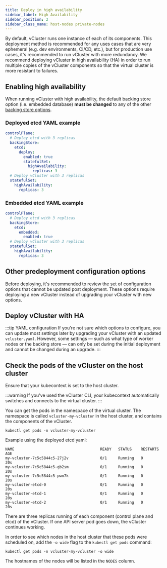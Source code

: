 ```yaml
---
title: Deploy in high availability
sidebar_label: High Availability
sidebar_position: 2
sidebar_class_name: host-nodes private-nodes 
---
```





By default, vCluster runs one instance of each of its components. This deployment method is recommended for any uses cases that are very ephemeral (e.g. dev environments, CI/CD, etc.), but for production
use cases, it's recommended to run vCluster with more redundancy. We recommend deploying vCluster in high availability (HA) in order 
to run multiple copies of the vCluster components so that the virtual cluster is more resistant to failures.

## Enabling high availability 

When running vCluster with high availability, the default backing store option (i.e. embedded database) **must be changed** to any of the other [backing store options](../../../configure/vcluster-yaml/control-plane/components/backing-store/). 

### Deployed etcd YAML example

```yaml title="Running in HA with deployed etcd"
controlPlane:
  # Deploy etcd with 3 replicas
  backingStore:
    etcd:
      deploy:
        enabled: true
        statefulSet:
          highAvailability:
            replicas: 3
  # Deploy vCluster with 3 replicas
  statefulSet:
    highAvailability:
      replicas: 3
```

### Embedded etcd YAML example

<ProAdmonition />

```yaml title="Running in HA with embedded etcd"
controlPlane:
  # Deploy etcd with 3 replicas
  backingStore:
    etcd:
      embedded:
        enabled: true
  # Deploy vCluster with 3 replicas
  statefulSet:
    highAvailability:
      replicas: 3
```

## Other predeployment configuration options

Before deploying, it's recommended to review the set of configuration options that cannot be updated post deployment. These options require deploying a new vCluster instead of upgrading your vCluster with new options.

<ControlPlaneOptions />
<WorkerNodeOptions />

## Deploy vCluster with HA

:::tip YAML configuration
If you're not sure which options to configure, you can update most settings later by upgrading your vCluster with an updated `vcluster.yaml`.
However, some settings — such as what type of worker nodes or the backing store — can only be set during the initial deployment and cannot be changed during an upgrade.
:::

<Deploy />

## Check the pods of the vCluster on the host cluster

Ensure that your kubecontext is set to the host cluster. 

:::warning 
If you've used the vCluster CLI, your kubecontext automatically switches and connects to the virtual cluster. 
:::

You can get the pods in the namespace of the virtual cluster. The namespace is 
called `vcluster-my-vcluster` in the host cluster, and contains the components of the vCluster. 

```
kubectl get pods -n vcluster-my-vcluster
```

Example using the deployed etcd yaml:

```
NAME                                      READY   STATUS    RESTARTS   AGE
my-vcluster-7c5c5844c5-27j2v              0/1     Running   0          20s
my-vcluster-7c5c5844c5-gb2sm              0/1     Running   0          20s
my-vcluster-7c5c5844c5-pwn7k              0/1     Running   0          20s
my-vcluster-etcd-0                        0/1     Running   0          20s
my-vcluster-etcd-1                        0/1     Running   0          20s
my-vcluster-etcd-2                        0/1     Running   0          20s
```

There are three replicas running of each component (control plane and etcd) of the vCluster. If one API server pod goes down, the vCluster continues working.

In order to see which nodes in the host cluster that these pods were scheduled on, add the `-o wide` flag to the `kubectl get pods` command:

```
kubectl get pods -n vcluster-my-vcluster -o wide
```

The hostnames of the nodes will be listed in the `NODES` column.